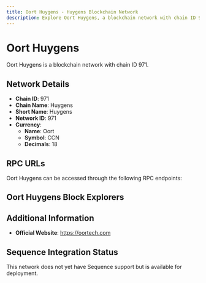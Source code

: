 ```yaml
--- 
title: Oort Huygens - Huygens Blockchain Network
description: Explore Oort Huygens, a blockchain network with chain ID 971. Learn about its native currency, Oort, and how to interact with the network.
---
```


# Oort Huygens

Oort Huygens is a blockchain network with chain ID 971.

## Network Details

- **Chain ID**: 971
- **Chain Name**: Huygens
- **Short Name**: Huygens
- **Network ID**: 971
- **Currency**: 
  - **Name**: Oort
  - **Symbol**: CCN
  - **Decimals**: 18

## RPC URLs

Oort Huygens can be accessed through the following RPC endpoints:



## Oort Huygens Block Explorers



## Additional Information

- **Official Website**: https://oortech.com

## Sequence Integration Status

This network does not yet have Sequence support but is available for deployment.
